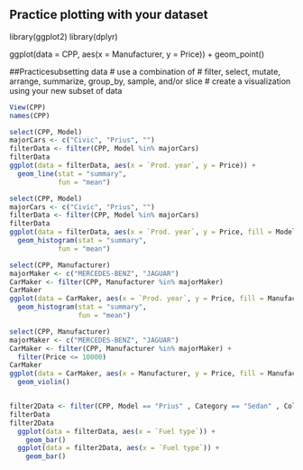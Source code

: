 ## Practice plotting with your dataset

library(ggplot2)
library(dplyr)

ggplot(data = CPP, aes(x = Manufacturer, y = Price)) +
  geom_point()
  
  
##Practicesubsetting data
# use a combination of
# filter, select, mutate, arrange, summarize, group_by, sample, and/or slice
# create a visualization using your new subset of data

```r
View(CPP)
names(CPP)

select(CPP, Model)
majorCars <- c("Civic", "Prius", "")
filterData <- filter(CPP, Model %in% majorCars)
filterData
ggplot(data = filterData, aes(x = `Prod. year`, y = Price)) +
  geom_line(stat = "summary",
            fun = "mean")

select(CPP, Model)
majorCars <- c("Civic", "Prius", "")
filterData <- filter(CPP, Model %in% majorCars)
filterData
ggplot(data = filterData, aes(x = `Prod. year`, y = Price, fill = Model)) +
  geom_histogram(stat = "summary",
            fun = "mean")

select(CPP, Manufacturer)
majorMaker <- c("MERCEDES-BENZ", "JAGUAR")
CarMaker <- filter(CPP, Manufacturer %in% majorMaker)
CarMaker
ggplot(data = CarMaker, aes(x = `Prod. year`, y = Price, fill = Manufacturer)) +
  geom_histogram(stat = "summary",
                 fun = "mean")

select(CPP, Manufacturer)
majorMaker <- c("MERCEDES-BENZ", "JAGUAR")
CarMaker <- filter(CPP, Manufacturer %in% majorMaker) +
  filter(Price <= 10000)
CarMaker
ggplot(data = CarMaker, aes(x = Manufacturer, y = Price, fill = Manufacturer)) +
  geom_violin()


filter2Data <- filter(CPP, Model == "Prius" , Category == "Sedan" , Color == "Black")
filterData
filter2Data
  ggplot(data = filterData, aes(x = `Fuel type`)) +
    geom_bar()
  ggplot(data = filter2Data, aes(x = `Fuel type`)) +
    geom_bar()

           
```
